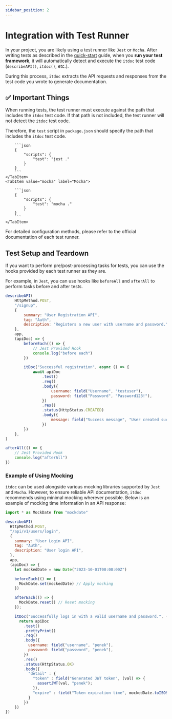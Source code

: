 ```yaml
---
sidebar_position: 2
---
```



# Integration with Test Runner

In your project, you are likely using a test runner like `Jest` or `Mocha`. After writing tests as
described in the [quick-start](quick-start) guide, when you **run your test framework**, it will
automatically detect and execute the `itdoc` test code (`describeAPI()`, `itdoc()`, etc.).

During this process, `itdoc` extracts the API requests and responses from the test code you wrote to
generate documentation.

## ✅ Important Things

When running tests, the test runner must execute against the path that includes the `itdoc` test
code. If that path is not included, the test runner will not detect the `itdoc` test code.

Therefore, the `test` script in `package.json` should specify the path that includes the `itdoc`
test code.

<Tabs>
    <TabItem value="jest" label="Jest" default>

        ```json
        {
            "scripts": {
                "test": "jest ."
            }
        }
        ```
    </TabItem>
    <TabItem value="mocha" label="Mocha">

        ```json
        {
            "scripts": {
                "test": "mocha ."
            }
        }
        ```
    </TabItem>

</Tabs>

For detailed configuration methods, please refer to the official documentation of each test runner.

## Test Setup and Teardown

If you want to perform pre/post-processing tasks for tests, you can use the hooks provided by each
test runner as they are.

For example, in `Jest`, you can use hooks like `beforeAll` and `afterAll` to perform tasks before
and after tests.

```js
describeAPI(
    HttpMethod.POST,
    "/signup",
    {
        summary: "User Registration API",
        tag: "Auth",
        description: "Registers a new user with username and password.",
    },
    app,
    (apiDoc) => {
        beforeEach(() => {
            // Jest Provided Hook
            console.log("before each")
        })

        itDoc("Successful registration", async () => {
            await apiDoc
                .test()
                .req()
                .body({
                    username: field("Username", "testuser"),
                    password: field("Password", "Password123!"),
                })
                .res()
                .status(HttpStatus.CREATED)
                .body({
                    message: field("Success message", "User created successfully"),
                })
        })
    },
)

afterAll(() => {
    // Jest Provided Hook
    console.log("afterAll")
})
```

### Example of Using Mocking

`itdoc` can be used alongside various mocking libraries supported by `Jest` and `Mocha`. However, to ensure reliable API documentation, `itdoc` recommends using minimal mocking wherever possible.
Below is an example of mocking time information in an API response:

```js
import * as MockDate from "mockdate"

describeAPI(
  HttpMethod.POST,
  "/api/v1/users/login",
  {
    summary: "User Login API",
    tag: "Auth",
    description: "User login API",
  },
  app,
  (apiDoc) => {
    let mockedDate = new Date("2023-10-01T00:00:00Z")

    beforeEach(() => {
      MockDate.set(mockedDate) // Apply mocking
    })

    afterEach(() => {
      MockDate.reset() // Reset mocking
    });

    itDoc("Successfully logs in with a valid username and password.", () => {
      return apiDoc
        .test()
        .prettyPrint()
        .req()
        .body({
          username: field("username", "penek"),
          password: field("password", "penek"),
        })
        .res()
        .status(HttpStatus.OK)
        .body({
          "detail" : {
            "token" : field("Generated JWT token", (val) => {
              assertJWT(val, "penek");
            }),
            "expire" : field("Token expiration time", mockedDate.toISOString()) // Validate using the mocked time
          }
        })
    })
})
```
